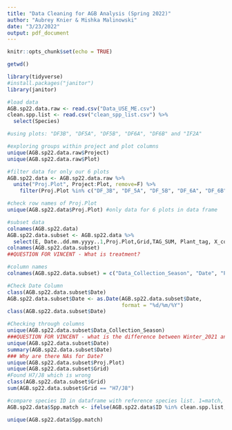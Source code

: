 ```yaml
---
title: "Data Cleaning for AGB Analysis (Spring 2022)"
author: "Aubrey Knier & Mishka Malinowski"
date: "3/23/2022"
output: pdf_document
---
```


```r
knitr::opts_chunk$set(echo = TRUE)
```

```r
getwd()

library(tidyverse)
#install.packages("janitor")
library(janitor)

#load data
AGB.sp22.data.raw <- read.csv("Data_USE_ME.csv")
clean.spp.list <- read.csv("clean_spp_list.csv") %>%
  select(Species)
```   

```r
#using plots: "DF3B", "DF5A", "DF5B", "DF6A", "DF6B" and "IF2A"

#exploring groups within project and plot columns
unique(AGB.sp22.data.raw$Project)
unique(AGB.sp22.data.raw$Plot)

#filter data for only our 6 plots
AGB.sp22.data <- AGB.sp22.data.raw %>%
  unite("Proj.Plot", Project:Plot, remove=F) %>%
    filter(Proj.Plot %in% c("DF_3B", "DF_5A", "DF_5B", "DF_6A", "DF_6B", "IF_2A"))

#check row names of Proj.Plot
unique(AGB.sp22.data$Proj.Plot) #only data for 6 plots in data frame

#subset data
colnames(AGB.sp22.data)
AGB.sp22.data.subset <- AGB.sp22.data %>%
  select(E, Date..dd.mm.yyyy..1,Proj.Plot,Grid,TAG_SUM, Plant_tag, X_coord, Y_coord, Tool, POM, DBH..mm., Height..meters.,Type_Field, Note_Field, ID, Treatment)
colnames(AGB.sp22.data.subset)
##QUESTION FOR VINCENT - What is treatment? 

#column names 
colnames(AGB.sp22.data.subset) = c("Data_Collection_Season", "Date", "Proj.Plot", "Grid", "TAG_SUM", "Plant_tag", "X_coord", "Y_Coord", "Tool", "POM", "DBH_mm", "Height_m", "Veg_Type", "Notes", "ID", "Treatment")

#Check Date Column 
class(AGB.sp22.data.subset$Date)
AGB.sp22.data.subset$Date <- as.Date(AGB.sp22.data.subset$Date,
                                     format = "%d/%m/%Y")
class(AGB.sp22.data.subset$Date)

#Checking through columns 
unique(AGB.sp22.data.subset$Data_Collection_Season)
###QUESTION FOR VINCENT - what is the difference between Winter_2021 and Nov_Dec_2021? can you explain these data collection periods more?
unique(AGB.sp22.data.subset$Date)
summary(AGB.sp22.data.subset$Date)
### Why are there NAs for Date? 
unique(AGB.sp22.data.subset$Proj.Plot)
unique(AGB.sp22.data.subset$Grid)
#Found H7/J8 which is wrong 
class(AGB.sp22.data.subset$Grid)
sum(AGB.sp22.data.subset$Grid == "H7/J8")

#compare species ID in dataframe with reference species list. 1=match, 0=no match
AGB.sp22.data$Spp.match <- ifelse(AGB.sp22.data$ID %in% clean.spp.list, 1,0)

unique(AGB.sp22.data$Spp.match)
```
